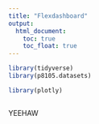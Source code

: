 ```yaml
---
title: "Flexdashboard"
output: 
  html_document:
    toc: true
    toc_float: true
---
```


```r
library(tidyverse)
library(p8105.datasets)

library(plotly)
```

```r

```

YEEHAW